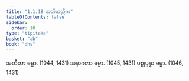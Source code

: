 ```yaml
---
title: "1.1.18 အတီတတ္တိက"
tableOfContents: false
sidebar:
  order: 10
type: "tipitaka"
basket: "ab"
book: "dhs"
---
```



<DynamicBreadcrumb />

<Division number="18" book="dhs">

<Paragraph number="53" book="dhs">
အတီတာ ဓမ္မာ. (<Emphasis>1044, 1431</Emphasis>)
</Paragraph>

<Paragraph number="54" book="dhs">
အနာဂတာ ဓမ္မာ. (<Emphasis>1045, 1431</Emphasis>)
</Paragraph>

<Paragraph number="55" book="dhs">
ပစ္စုပ္ပန္နာ ဓမ္မာ. (<Emphasis>1046, 1431</Emphasis>)
</Paragraph>
</Division>